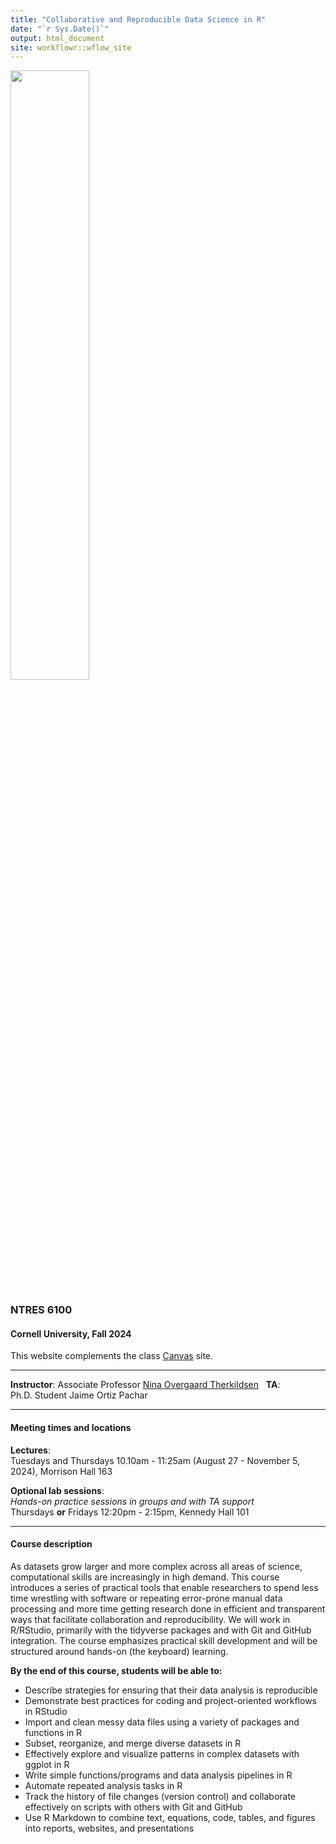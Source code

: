 ```yaml
---
title: "Collaborative and Reproducible Data Science in R"
date: "`r Sys.Date()`"
output: html_document
site: workflowr::wflow_site
---
```


![](assets/logo.png){width=50%}  

### NTRES 6100 

#### Cornell University, Fall 2024


This website complements the class [Canvas](https://canvas.cornell.edu/courses/65313) site.  

***

**Instructor**: Associate Professor [Nina Overgaard Therkildsen](https://cals.cornell.edu/nina-overgaard-therkildsen)
&nbsp;
**TA**: Ph.D. Student Jaime Ortiz Pachar

***
#### Meeting times and locations

**Lectures**:  
Tuesdays and Thursdays 10.10am - 11:25am (August 27 - November 5, 2024), Morrison Hall 163

**Optional lab sessions**:  
*Hands-on practice sessions in groups and with TA support*  
Thursdays **or** Fridays 12:20pm - 2:15pm, Kennedy Hall 101

***

#### Course description    

As datasets grow larger and more complex across all areas of science, computational skills are increasingly in high demand. This course introduces a series of practical tools that enable researchers to spend less time wrestling with software or repeating error-prone manual data processing and more time getting research done in efficient and transparent ways that facilitate collaboration and reproducibility. We will work in R/RStudio, primarily with the tidyverse packages and with Git and GitHub integration. The course emphasizes practical skill development and will be structured around hands-on (the keyboard) learning.  

**By the end of this course, students will be able to:**  

* Describe strategies for ensuring that their data analysis is reproducible  
* Demonstrate best practices for coding and project-oriented workflows in RStudio  
* Import and clean messy data files using a variety of packages and functions in R  
* Subset, reorganize, and merge diverse datasets in R  
* Effectively explore and visualize patterns in complex datasets with ggplot in R  
* Write simple functions/programs and data analysis pipelines in R  
* Automate repeated analysis tasks in R  
* Track the history of file changes (version control) and collaborate effectively on scripts with others with Git and GitHub  
* Use R Markdown to combine text, equations, code, tables, and figures into reports, websites, and presentations  

